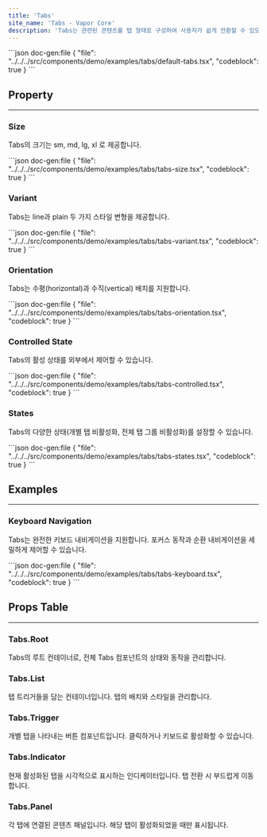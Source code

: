 ```yaml
---
title: 'Tabs'
site_name: 'Tabs - Vapor Core'
description: 'Tabs는 관련된 콘텐츠를 탭 형태로 구성하여 사용자가 쉽게 전환할 수 있도록 하는 컴포넌트입니다. 키보드 내비게이션, 접근성, 다양한 스타일 변형을 지원합니다.'
---
```


<Demo name="tabs/default-tabs">
```json doc-gen:file
{
    "file": "../../../src/components/demo/examples/tabs/default-tabs.tsx",
    "codeblock": true
}
```
</Demo>

## Property

---

### Size

Tabs의 크기는 sm, md, lg, xl 로 제공합니다.

<Demo name="tabs/tabs-size">
```json doc-gen:file
{
    "file": "../../../src/components/demo/examples/tabs/tabs-size.tsx",
    "codeblock": true
}
```
</Demo>

### Variant

Tabs는 line과 plain 두 가지 스타일 변형을 제공합니다.

<Demo name="tabs/tabs-variant">
```json doc-gen:file
{
    "file": "../../../src/components/demo/examples/tabs/tabs-variant.tsx",
    "codeblock": true
}
```
</Demo>

### Orientation

Tabs는 수평(horizontal)과 수직(vertical) 배치를 지원합니다.

<Demo name="tabs/tabs-orientation">
```json doc-gen:file
{
    "file": "../../../src/components/demo/examples/tabs/tabs-orientation.tsx",
    "codeblock": true
}
```
</Demo>

### Controlled State

Tabs의 활성 상태를 외부에서 제어할 수 있습니다.

<Demo name="tabs/tabs-controlled">
```json doc-gen:file
{
    "file": "../../../src/components/demo/examples/tabs/tabs-controlled.tsx",
    "codeblock": true
}
```
</Demo>

### States

Tabs의 다양한 상태(개별 탭 비활성화, 전체 탭 그룹 비활성화)를 설정할 수 있습니다.

<Demo name="tabs/tabs-states">
```json doc-gen:file
{
    "file": "../../../src/components/demo/examples/tabs/tabs-states.tsx",
    "codeblock": true
}
```
</Demo>

## Examples

---

### Keyboard Navigation

Tabs는 완전한 키보드 내비게이션을 지원합니다. 포커스 동작과 순환 내비게이션을 세밀하게 제어할 수 있습니다.

<Demo name="tabs/tabs-keyboard">
```json doc-gen:file
{
    "file": "../../../src/components/demo/examples/tabs/tabs-keyboard.tsx",
    "codeblock": true
}
```
</Demo>

## Props Table

---

### Tabs.Root

Tabs의 루트 컨테이너로, 전체 Tabs 컴포넌트의 상태와 동작을 관리합니다.

<ComponentPropsTable file="tabs" section="rootProps" />

### Tabs.List

탭 트리거들을 담는 컨테이너입니다. 탭의 배치와 스타일을 관리합니다.

<ComponentPropsTable file="tabs" section="listProps" />

### Tabs.Trigger

개별 탭을 나타내는 버튼 컴포넌트입니다. 클릭하거나 키보드로 활성화할 수 있습니다.

<ComponentPropsTable file="tabs" section="triggerProps" />

### Tabs.Indicator

현재 활성화된 탭을 시각적으로 표시하는 인디케이터입니다. 탭 전환 시 부드럽게 이동합니다.

<ComponentPropsTable file="tabs" section="indicatorProps" />

### Tabs.Panel

각 탭에 연결된 콘텐츠 패널입니다. 해당 탭이 활성화되었을 때만 표시됩니다.

<ComponentPropsTable file="tabs" section="panelProps" />
